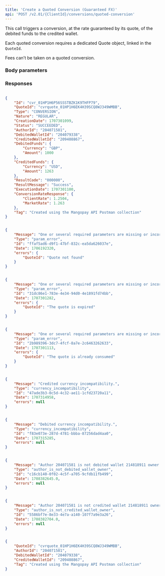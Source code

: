 ```yaml
---
title: 'Create a Quoted Conversion (Guaranteed FX)'  
api: 'POST /v2.01/{ClientId}/conversions/quoted-conversion'  
---
```


  

This call triggers a conversion, at the rate guaranteed by its quote, of the debited funds to the credited wallet.  

Each quoted conversion requires a dedicated Quote object, linked in the `QuoteId`.   

Fees can’t be taken on a quoted conversion.  

### Body parameters  

<QuoteId />  

<AuthorId4 />  

<DebitedWalletId1 />  

<CreditedWalletId1 />  

<Tag />  

### Responses  

<AccordionGroup><Accordion title="200 Succeeded">  

<IdResponse />  

<QuoteIdResponse />  

<Type9Response />  

<NatureResponse />  

<CreationDateResponse />  

<Status2Response />  

<AuthorId4Response />  

<DebitedWalletId2Response />  

<CreditedWalletId3Response />  

<DebitedFundsResponse />  

<CreditedFundsResponse />  

<ResultCodeResponse />  

<ResultMessageResponse />  

<ExecutionDateResponse />  

<ConversionRateResponseResponse />  

<TagResponse /></Accordion><Accordion title="400 Quote required for Quoted Conversion"></Accordion><Accordion title="400 Quote expired"></Accordion><Accordion title="400 Quote already used"></Accordion><Accordion title="400 Credited currency doesn’t match quote"></Accordion><Accordion title="400 Debited currency doesn’t match quote"></Accordion><Accordion title="400 Author is not debited wallet owner"></Accordion><Accordion title="400 Author is not credited wallet owner "></Accordion></AccordionGroup>  

<ResponseExample>  

```json 200 Succeeded  

{
    "Id": "cvr_01HP1H6P56SSSTBZK1K9THFP79",
    "QuoteId": "cvrquote_01HP1H6EK4H39SCQ8WJ349WMBB",
    "Type": "CONVERSION",
    "Nature": "REGULAR",
    "CreationDate": 1707301099,
    "Status": "SUCCEEDED",
    "AuthorId": "204071581",
    "DebitedWalletId": "204079338",
    "CreditedWalletId": "209408867",
    "DebitedFunds": {
        "Currency": "GBP",
        "Amount": 1000
    },
    "CreditedFunds": {
        "Currency": "USD",
        "Amount": 1263
    },
    "ResultCode": "000000",
    "ResultMessage": "Success",
    "ExecutionDate": 1707301100,
    "ConversionRateResponse": {
        "ClientRate": 1.2504,
        "MarketRate": 1.263
    },
    "Tag": "Created using the Mangopay API Postman collection"
}  

 ```  

```json 400 Quote required for Quoted Conversion  

{
    "Message": "One or several required parameters are missing or incorrect. An incorrect resource ID also raises this kind of error.",
    "Type": "param_error",
    "Id": "ffaf5ad6-d9f1-47bf-832c-ea5da626037e",
    "Date": 1706192320,
    "errors": {
        "QuoteId": "Quote not found"
    }
}  

 ```  

```json 400 Quote expired  

{
    "Message": "One or several required parameters are missing or incorrect. An incorrect resource ID also raises this kind of error.",
    "Type": "param_error",
    "Id": "31dc86e1-783e-4e34-94d0-4e1891fd74bb",
    "Date": 1707301282,
    "errors": {
        "QuoteId": "The quote is expired"
    }
}  

 ```  

```json 400 Quote already used  

{
    "Message": "One or several required parameters are missing or incorrect. An incorrect resource ID also raises this kind of error.",
    "Type": "param_error",
    "Id": "2b989396-3dc7-4fcf-8a7e-2c6463262633",
    "Date": 1707301113,
    "errors": {
        "QuoteId": "The quote is already consumed"
    }
}  

 ```  

```json 400 Credited currency doesn’t match quote  

{
    "Message": "Credited currency incompatibility.",
    "Type": "currency_incompatibility",
    "Id": "47ade3b3-0c5d-4c32-ae11-1cfd23720a11",
    "Date": 1707314958,
    "errors": null
}  

 ```  

```json 400 Debited currency doesn’t match quote  

{
    "Message": "Debited currency incompatibility.",
    "Type": "currency_incompatibility",
    "Id": "f83e073e-287d-4781-bbba-87256dad4aa0",
    "Date": 1707315285,
    "errors": null
}  

 ```  

```json 400 Author is not debited wallet owner  

{
    "Message": "Author 204071581 is not debited wallet 214818911 owner.",
    "Type": "author_is_not_debited_wallet_owner",
    "Id": "c16cb140-0f02-4c5f-a705-9cfdb11fb499",
    "Date": 1708382645.0,
    "errors": null
}  

 ```  

```json 400 Author is not credited wallet owner   

{
    "Message": "Author 204071581 is not credited wallet 214818911 owner.",
    "Type": "author_is_not_credited_wallet_owner",
    "Id": "5586bf7e-8e33-4e7a-a140-107f7a9e3a26",
    "Date": 1708382704.0,
    "errors": null
}  

 ```  

</ResponseExample>  

<RequestExample>  
  
```json REST  

{
    "QuoteId": "cvrquote_01HP1H6EK4H39SCQ8WJ349WMBB",
    "AuthorId": "204071581",
    "DebitedWalletId": "204079338",
    "CreditedWalletId": "209408867",
    "Tag": "Created using the Mangopay API Postman collection"
}  
```  

  
</RequestExample>